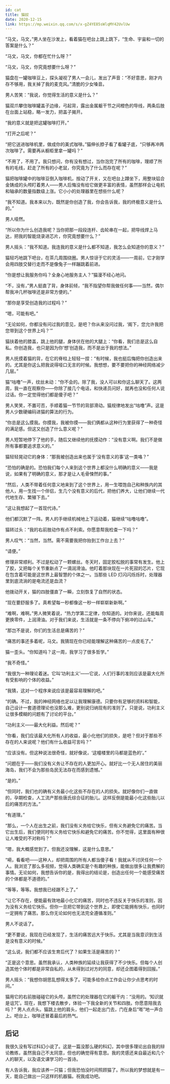 ```yaml
---
id: cat
title: 猫奴
date: 2020-12-15
link: https://mp.weixin.qq.com/s/x-gZ4YE85sWlqMY42UvlUw
---
```



<DocMetadataBanner frontMatter={frontMatter} />

“马文，马文，”男人坐在沙发上，看着猫在吧台上跳上跳下，“生命、宇宙和一切的答案是什么？”

“马文，马文，你都在忙什么呀？”

“马文，马文，你究竟想要什么呀？”

猫盘在一罐咖啡豆上，探头凝视了男人一会儿，发出了声音：“不好意思，刚才内存不够用，我关掉了我的麦克风。”清脆的少女嗓音。

男人苦笑：“我说，你觉得生活的意义是什么？”

猫双爪攀住咖啡罐盖子边缘，弓起背，露出金属躯干节之间橙色的导线，两条后肢在台面上站稳，略一发力，把盖子揭开。

“我的意义就是把这罐咖啡打开。”

“打开之后呢？”

“把它送进咖啡机里，做成你的美式咖啡。”猫伸长脖子看了看罐子底，“只够再冲两次咖啡了。需要再从橱柜里拿一罐吗？”

“不用了，不用了。我只想问，你有没有想过，当你泡完了所有的咖啡，理顺了所有的毛线，赶走了所有的小老鼠，你究竟为了什么而存在呢？”

<Figure src="/zh-Hans/img/./docs/Stories/cat/JGibibkelET69lNmV7VHRCNEI7EC3hD5MahHrG5nYDicjj0EibNWuicZbmSvGdsGoAqZ9BVa5SteGsiaX63zEpmRI4xQ.jpeg"></Figure>

猫把咖啡罐中的咖啡豆倒入咖啡机，按动了开关，又在吧台上蹲坐下，用整块铝合金铸成的头颅盯着男人——男人后悔没有给它做更丰富的表情，虽然那样会让电机和轴承的数量指数级上涨。它小小的处理器里在想些什么呢？

“我不知道。我本来以为，既然是你创造了我，你会告诉我，我的终极意义是什么的。”

男人哑然。

“所以你为什么创造我呢？当你把那一段段连杆、齿轮串在一起，把导线焊上马达，把我的智能烧录进芯片，你究竟想要什么？”

男人摇头：“我不知道。我连我的意义是什么都不知道，我怎么会知道你的意义？”

猫轻巧地跳下吧台，在茶几周围绕圈。男人惊讶于它的灵活——一周前，它才刚学会用四肢交替行走而不是像兔子一样蹦跳着前进。

“你是想让我服务你吗？全身心地服务主人？”猫漫不经心地问。

“不，没有，”男人挺直了背，身体前倾，“我不指望你帮我做任何事——当然，偶尔帮我冲几杯咖啡还是非常方便的。”

“那你是享受创造我的过程吗？”

“嗯，可能有吧。”

“无论如何，你都没有问过我的意见，是吧？你从来没问过我，‘阁下，您允许我把您带到这个世界上吗？’”

猫扶着他的膝盖，跳上他的腿，身体伏在他的大腿上：“你看，我们总是这么自私。你创造我，也只是因为你‘想’创造我，而不是出于我的想法。”

男人抚摸着猫的背，在它的脊柱上轻轻一捏：“有时候，我也挺后悔把你创造出来的。尤其是你这么把我说得哑口无言的时候。我想想，要不要把你的神经网络减少几层。”

猫“咕噜”一声，纹丝未动：“你不会的。除了我，没人可以和你这么聊天了。这两周，我一直在观察你——你除了接几个电话，和快递员问好，就再也没和任何人说过话。你一定觉得他们都是傻子吧？”

男人笑笑，不置可否，手顺着猫一节节的背部滑动。猫规律地发出“咕噜”声。这是男人少数硬编码进猫的算法的行为。

“你总是这么摸我。你摸我，我被你摸——我们俩都从这种行为里获得了一种奇怪的满足感。但这又创造了什么意义呢？”

男人短暂地停下了他的手，随后又继续他的抚摸动作：“没有意义啊。我们不是做所有事都要追求意义的。”

猫轻轻晃动它的身体：“那我被创造出来也属于‘没有意义的事’这一类咯？”

“恐怕的确是的。恐怕我们每个人来到这个世界上都没什么明确的意义——我是说，如果有了明确的意义，那才是让人毛骨悚然的事。”

“然后，人类不带着任何意义地来到了这个世界上，用一生喂饱自己和种族内的其他人，用一生找一个伴侣，生几个没有意义的后代，把他们养大，让他们继续一代代地生存、繁殖下去。”

“这让我想起了一首现代诗。”

他们都沉默了一阵。男人的手继续机械地上下运动着，猫继续“咕噜咕噜”。

猫转过头：“我的右前肢动作有点不利索。你愿意帮我检查一下吗？”

男人叹气：“当然，当然。需不需要我把你抬到工作台上去？”

“请便。”

修理非常顺利。不过是松动了一颗螺丝。冬天时，固定胶松脱的事常有发生。他上了胶，又把每个关节重新点了一滴润滑油。他盯着那块现在一片死寂的芯片，它现在包含着可能是这世界上最智慧的个体之一。当那些 LED 灯闪闪烁烁时，处理器里到底流淌的是电流还是血流？

他拨动开关，猫的四肢僵直了一瞬，立刻恢复了自然的状态。

“现在要舒服多了。真希望每一秒都像这一秒一样崭崭新新啊。”

“难啊，难啊。”男人微笑着说，“热力学第二定律，你知道的。对你来说，还能每周更换零件，上润滑油。对于我们来说，生活就是一条不停向下俯冲的过山车。”

“那岂不是说，你们的生活总是痛苦的？”

“痛苦的事还多着呢，马文。我猜现在你已经能理解这种痛苦的一点皮毛了。”

猫一歪头。“你知道吗？这一周，我学习了很多哲学。”

“我不奇怪。”

“我很为一种理论着迷。它叫‘功利主义’——它说，人们行事的准则应该是最大化所有受影响的个体的收益。”

“我猜，这对一个程序来说应该是最容易理解的吧。”

“的确。不过，我的神经网络也足以让我理解康德。只要你有足够的资料和智能，自己设计一套道德理论也没那么难，更别说归纳现有的准则了。只是说，功利主义让很多模糊的问题有了讨论的平台。”

“功利主义——最大化利益。然后呢？”

“你看，我们应该最大化所有人的收益，最小化他们的损失，是吧？但对于那些不存在的人来说呢？他们有什么收益可言吗？”

“应该没有。但这种说法很奇怪，就好像说，‘这幢楼里的马都是蓝色的’。”

“问题在于——我们没有义务让不存在的人更加开心。就好比一个无人居住的美丽海岛，我们不会为那些岛民无法存在而感到遗憾。”

“是的。”

“但同时，我们也的确有义务最小化这些不存在的人的损失。就好像你们一直做的，孕期检查，人工流产那些唐氏综合征的胎儿。这样反倒是能最小化这些胎儿以后的痛苦的方法。”

“有道理。”

“那么，一个人在出生之前，我们没有义务给它快乐，但有义务避免它的痛苦。当它出生后，我们便同时有义务给它快乐和避免它的痛苦。你不觉得，这里面有种很让人难受的不对称吗？”

“嗯，我大概感觉到了。但我还没理解，这是什么意思。”

“嗬，看看吧——这种人，却把周围的所有人都当傻子看！我就从不讨厌任何一个人。我浏览了那么多视频，觉得人类确实是个有趣的种族，能做出很多让我费解的事情。无论如何，我想告诉你的是，我得出的结论是，创造出任何一个能感受痛苦的个体都是不道德的。”

“等等，等等。我想我已经跟不上了。”

“让它不存在，便能最有效地最小化它的痛苦，同时也不违反关于快乐的准则，因为没有义务给它快乐。但你一旦把它带到这个世界上，即使它能拥有快乐，也同时一定拥有了痛苦。那么你无论如何也无法完全遵循准则。”

男人不说话了。

“更不要说，我现在已经发现了，生活的痛苦远大于快乐。尤其是当我意识到生活是没有意义的时候。”

“这么说，我们都不应该生育后代了？如果生活是痛苦的？”

“正是这个意思。虽然我承认，人类种族的延续让我获得了不少快乐。但每个人创造其他个体时都是非常自私的，从未得到过对方的同意，却还企图着得到回报。”

男人摇头：“我想你胡思乱想得太多了。可能多给你点工作会让你少点思考的时间。”

猫用它的右前肢碰碰它的头颅，虽然它的处理器在它的躯干内：“没用的。‘知识就是诅咒’。现在，我想下楼去散步，体验一下我全新的关节和四肢。你愿意陪我去吗？” 男人点点头。猫跳上他的肩头，他们一起走出门去，门在身后“嘭”地一声合上。吧台上，咖啡还冒着最后的热气。

<Figure src="/zh-Hans/img/./docs/Stories/cat/JGibibkelET69lNmV7VHRCNEI7EC3hD5MatEEla7H0PFCdwlBlsCMOLialFMe5ibHG3IQ5Gy1QgRCFXiafRMtCYia5Mw.jpeg"></Figure>

## 后记

我很久没有写过科幻小说了。这是一篇没那么硬的科幻，其中很多理论出自我的辩论教练，虽然我自己不太同意，但也的确觉得有意思。我的灵感还来自最近和几个人的聊天，以及语文课学习的一首诗。

有人告诉我，我应该养一只猫；但我恐怕没时间照顾猫了。所以我的梦想就是有一天，能自己做出一只这样的机器猫。祝我成功吧。
